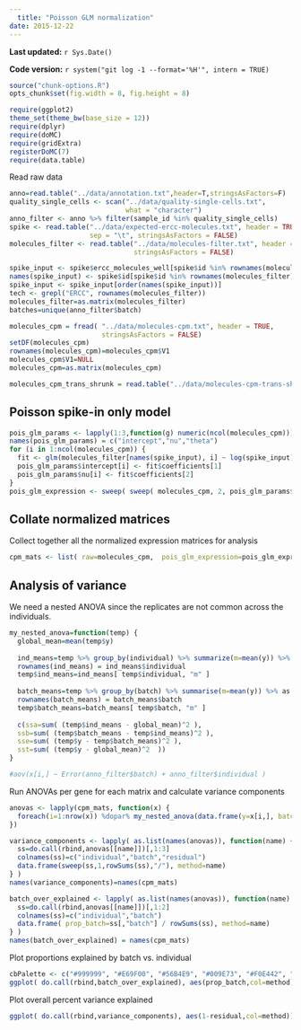 ```yaml
---
  title: "Poisson GLM normalization"
date: 2015-12-22
---
```

  
  **Last updated:** `r Sys.Date()`

**Code version:** `r system("git log -1 --format='%H'", intern = TRUE)`

```r
source("chunk-options.R")
opts_chunk$set(fig.width = 8, fig.height = 8)
```

```r
require(ggplot2)
theme_set(theme_bw(base_size = 12))
require(dplyr)
require(doMC)
require(gridExtra)
registerDoMC(7)
require(data.table)
```

Read raw data

```r
anno=read.table("../data/annotation.txt",header=T,stringsAsFactors=F)
quality_single_cells <- scan("../data/quality-single-cells.txt",
                             what = "character")
anno_filter <- anno %>% filter(sample_id %in% quality_single_cells)
spike <- read.table("../data/expected-ercc-molecules.txt", header = TRUE,
                    sep = "\t", stringsAsFactors = FALSE)
molecules_filter <- read.table("../data/molecules-filter.txt", header = TRUE,
                               stringsAsFactors = FALSE)

spike_input <- spike$ercc_molecules_well[spike$id %in% rownames(molecules_filter)]
names(spike_input) <- spike$id[spike$id %in% rownames(molecules_filter)]
spike_input <- spike_input[order(names(spike_input))]
tech <- grepl("ERCC", rownames(molecules_filter))
molecules_filter=as.matrix(molecules_filter)
batches=unique(anno_filter$batch)

molecules_cpm = fread( "../data/molecules-cpm.txt", header = TRUE,
                       stringsAsFactors = FALSE)
setDF(molecules_cpm)
rownames(molecules_cpm)=molecules_cpm$V1
molecules_cpm$V1=NULL 
molecules_cpm=as.matrix(molecules_cpm)

molecules_cpm_trans_shrunk = read.table("../data/molecules-cpm-trans-shrunk.txt", header = TRUE, stringsAsFactors = FALSE)

```

## Poisson spike-in only model

```r
pois_glm_params <- lapply(1:3,function(g) numeric(ncol(molecules_cpm)))
names(pois_glm_params) = c("intercept","nu","theta")
for (i in 1:ncol(molecules_cpm)) {
  fit <- glm(molecules_filter[names(spike_input), i] ~ log(spike_input), family="poisson")
  pois_glm_params$intercept[i] <- fit$coefficients[1]
  pois_glm_params$nu[i] <- fit$coefficients[2]
}
pois_glm_expression <- sweep( sweep( molecules_cpm, 2, pois_glm_params$intercept, "-"), 2, pois_glm_params$nu, "/" )
```

## Collate normalized matrices

Collect together all the normalized expression matrices for analysis

```r
cpm_mats <- list( raw=molecules_cpm,  pois_glm_expression=pois_glm_expression )
```

## Analysis of variance

We need a nested ANOVA since the replicates are not common across the individuals. 

```r
my_nested_anova=function(temp) {
  global_mean=mean(temp$y)
  
  ind_means=temp %>% group_by(individual) %>% summarize(m=mean(y)) %>% as.data.frame
  rownames(ind_means) = ind_means$individual
  temp$ind_means=ind_means[ temp$individual, "m" ]
  
  batch_means=temp %>% group_by(batch) %>% summarise(m=mean(y)) %>% as.data.frame
  rownames(batch_means) = batch_means$batch 
  temp$batch_means=batch_means[ temp$batch, "m" ]
  
  c(ssa=sum( (temp$ind_means - global_mean)^2 ),
  ssb=sum( (temp$batch_means - temp$ind_means)^2 ),
  sse=sum( (temp$y - temp$batch_means)^2 ),
  sst=sum( (temp$y - global_mean)^2  ))
}

#aov(x[i,] ~ Error(anno_filter$batch) + anno_filter$individual )
```

Run ANOVAs per gene for each matrix and calculate variance components

```r
anovas <- lapply(cpm_mats, function(x) {
  foreach(i=1:nrow(x)) %dopar% my_nested_anova(data.frame(y=x[i,], batch=anno_filter$batch, individual=anno_filter$individual))
})

variance_components <- lapply( as.list(names(anovas)), function(name) {
  ss=do.call(rbind,anovas[[name]])[,1:3]
  colnames(ss)=c("individual","batch","residual")
  data.frame(sweep(ss,1,rowSums(ss),"/"), method=name)
} )
names(variance_components)=names(cpm_mats)

batch_over_explained <- lapply( as.list(names(anovas)), function(name) {
  ss=do.call(rbind,anovas[[name]])[,1:2]
  colnames(ss)=c("individual","batch")
  data.frame( prop_batch=ss[,"batch"] / rowSums(ss), method=name)
} )
names(batch_over_explained) = names(cpm_mats)
```

Plot proportions explained by batch vs. individual
```r
cbPalette <- c("#999999", "#E69F00", "#56B4E9", "#009E73", "#F0E442", "#0072B2", "#D55E00", "#CC79A7")
ggplot( do.call(rbind,batch_over_explained), aes(prop_batch,col=method)) + geom_density(alpha=0.2, position="identity") + xlab("variance_batch / (variance_batch + variance_individual)") + theme(legend.position=c(.8,.8)) + scale_colour_manual(values=cbPalette)+ scale_fill_manual(values=cbPalette)
```

Plot overall percent variance explained
```r
ggplot( do.call(rbind,variance_components), aes(1-residual,col=method)) + geom_density() + xlab("proportion variance explained") + xlim(0,.5)+ scale_colour_manual(values=cbPalette) + theme(legend.position=c(.8,.8))
```
